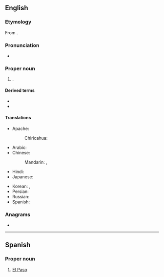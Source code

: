 ==English==
{{wikipedia}}

===Etymology===
From {{bor|en|es|[[el]] [[paso]]|t=the pass}}.

===Pronunciation===
* {{IPA|en|/ɛlˈpæsoʊ/|nocount=1}}

===Proper noun===
{{en-proper noun|head=El Paso}}

# {{place|en|city/county seat|co/El Paso County|s/Texas|c/USA}}.

====Derived terms====
* {{l|en|El Pasoan}}
* {{l|en|El Paso County}}

====Translations====
{{trans-top|a city in USA}}
* Apache:
*: Chiricahua: {{t|apm|Tsé táhúú'á-yá}}
* Arabic: {{t|ar|إِلْ بَاسُو|f}}
* Chinese:
*: Mandarin: {{t|cmn|艾爾帕索}}, {{t|cmn|艾尔帕索|tr=Ài'ěrpàsuǒ}}
* Hindi: {{t|hi|एल पासो}}
* Japanese: {{t|ja|エルパソ|tr=Erupaso}}
{{trans-mid}}
* Korean: {{t|ko|^엘패소}}, {{t|ko|^엘파소}}
* Persian: {{t|fa|ال پاسو|tr=el pâso}}
* Russian: {{t+|ru|Эль-Па́со|m}}
* Spanish: {{t+|es|El Paso|m}}
{{trans-bottom}}

===Anagrams===
* {{anagrams|en|a=aelops|aslope}}

----

==Spanish==
{{wikipedia|lang=es}}

===Proper noun===
{{es-proper noun|m|head=[[el|El]] [[paso|Paso]]}}

# [[#English|El Paso]] {{q|city in Texas}}

{{C|es|Texas, USA}}